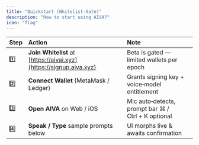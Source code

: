 ```yaml
---
title: "Quickstart (Whitelist‑Gate)"
description: "How to start using AIVA?"
icon: "flag"
---
```


| Step | Action                                                             | Note                                                |
| :--- | :----------------------------------------------------------------- | :-------------------------------------------------- |
| 1️⃣  | **Join Whitelist** at [https://aivai.xyz](https://signup.aiva.xyz) | Beta is gated — limited wallets per epoch           |
| 2️⃣  | **Connect Wallet** (MetaMask / Ledger)                             | Grants signing key \+ voice‑model entitlement       |
| 3️⃣  | **Open AIVA** on Web / iOS                                         | Mic auto‑detects, prompt bar ⌘ / Ctrl \+ K optional |
| 4️⃣  | **Speak / Type** sample prompts below                              | UI morphs live & awaits confirmation                |
